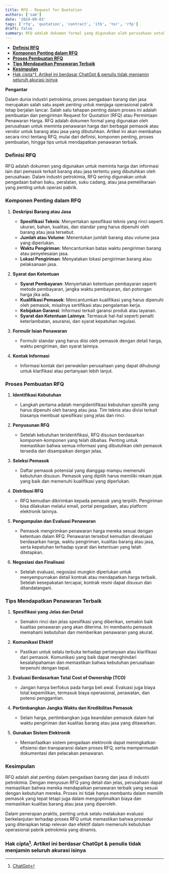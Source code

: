 ```yaml
---
title: RFQ - Request for Quotation
authors: ['sam']
date: '2024-09-03'
tags: ['rfq', 'quotation', 'contract', 'itb', 'tor', 'rfp']
draft: false
summary: RFQ adalah dokumen formal yang digunakan oleh perusahaan untuk meminta penawaran harga dari berbagai pemasok atau vendor untuk barang atau jasa yang dibutuhkan.
---
```


- [**Definisi RFQ**](#definisi-rfq)
- [**Komponen Penting dalam RFQ**](#komponen-penting-dalam-rfq)
- [**Proses Pembuatan RFQ**](#proses-pembuatan-rfq)
- [**Tips Mendapatkan Penawaran Terbaik**](#tips-mendapatkan-penawaran-terbaik)
- [**Kesimpulan**](#kesimpulan)
- [Hak cipta^1. Artikel ini berdasar ChatGpt \& penulis tidak menjamin seluruh akurasi isinya](#hak-cipta1-artikel-ini-berdasar-chatgpt--penulis-tidak-menjamin-seluruh-akurasi-isinya)

**Pengantar**

Dalam dunia industri petrokimia, proses pengadaan barang dan jasa merupakan salah satu aspek penting untuk menjaga operasional pabrik tetap berjalan lancar. Salah satu tahapan penting dalam proses ini adalah pembuatan dan pengiriman Request for Quotation (RFQ) atau Permintaan Penawaran Harga. RFQ adalah dokumen formal yang digunakan oleh perusahaan untuk meminta penawaran harga dari berbagai pemasok atau vendor untuk barang atau jasa yang dibutuhkan. Artikel ini akan membahas secara rinci tentang RFQ, mulai dari definisi, komponen penting, proses pembuatan, hingga tips untuk mendapatkan penawaran terbaik.

### **Definisi RFQ**

RFQ adalah dokumen yang digunakan untuk meminta harga dan informasi lain dari pemasok terkait barang atau jasa tertentu yang dibutuhkan oleh perusahaan. Dalam industri petrokimia, RFQ sering digunakan untuk pengadaan bahan baku, peralatan, suku cadang, atau jasa pemeliharaan yang penting untuk operasi pabrik.

### **Komponen Penting dalam RFQ**

1. **Deskripsi Barang atau Jasa**

   - **Spesifikasi Teknis**: Menyertakan spesifikasi teknis yang rinci seperti ukuran, bahan, kualitas, dan standar yang harus dipenuhi oleh barang atau jasa tersebut.
   - **Jumlah atau Volume**: Menentukan jumlah barang atau volume jasa yang diperlukan.
   - **Waktu Pengiriman**: Mencantumkan batas waktu pengiriman barang atau penyelesaian jasa.
   - **Lokasi Pengiriman**: Menyatakan lokasi pengiriman barang atau pelaksanaan jasa.

2. **Syarat dan Ketentuan**

   - **Syarat Pembayaran**: Menyertakan ketentuan pembayaran seperti metode pembayaran, jangka waktu pembayaran, dan potongan harga jika ada.
   - **Kualifikasi Pemasok**: Mencantumkan kualifikasi yang harus dipenuhi oleh pemasok, misalnya sertifikasi atau pengalaman kerja.
   - **Kebijakan Garansi**: Informasi terkait garansi produk atau layanan.
   - **Syarat dan Ketentuan Lainnya**: Termasuk hal-hal seperti penalti keterlambatan, asuransi, dan syarat kepatuhan regulasi.

3. **Formulir Isian Penawaran**

   - Formulir standar yang harus diisi oleh pemasok dengan detail harga, waktu pengiriman, dan syarat lainnya.

4. **Kontak Informasi**
   - Informasi kontak dari perwakilan perusahaan yang dapat dihubungi untuk klarifikasi atau pertanyaan lebih lanjut.

### **Proses Pembuatan RFQ**

1. **Identifikasi Kebutuhan**

   - Langkah pertama adalah mengidentifikasi kebutuhan spesifik yang harus dipenuhi oleh barang atau jasa. Tim teknis atau divisi terkait biasanya membuat spesifikasi yang jelas dan rinci.

2. **Penyusunan RFQ**

   - Setelah kebutuhan teridentifikasi, RFQ disusun berdasarkan komponen-komponen yang telah dibahas. Penting untuk memastikan bahwa semua informasi yang dibutuhkan oleh pemasok tersedia dan disampaikan dengan jelas.

3. **Seleksi Pemasok**

   - Daftar pemasok potensial yang dianggap mampu memenuhi kebutuhan disusun. Pemasok yang dipilih harus memiliki rekam jejak yang baik dan memenuhi kualifikasi yang diperlukan.

4. **Distribusi RFQ**

   - RFQ kemudian dikirimkan kepada pemasok yang terpilih. Pengiriman bisa dilakukan melalui email, portal pengadaan, atau platform elektronik lainnya.

5. **Pengumpulan dan Evaluasi Penawaran**

   - Pemasok mengirimkan penawaran harga mereka sesuai dengan ketentuan dalam RFQ. Penawaran tersebut kemudian dievaluasi berdasarkan harga, waktu pengiriman, kualitas barang atau jasa, serta kepatuhan terhadap syarat dan ketentuan yang telah ditetapkan.

6. **Negosiasi dan Finalisasi**
   - Setelah evaluasi, negosiasi mungkin diperlukan untuk menyempurnakan detail kontrak atau mendapatkan harga terbaik. Setelah kesepakatan tercapai, kontrak resmi dapat disusun dan ditandatangani.

### **Tips Mendapatkan Penawaran Terbaik**

1. **Spesifikasi yang Jelas dan Detail**

   - Semakin rinci dan jelas spesifikasi yang diberikan, semakin baik kualitas penawaran yang akan diterima. Ini membantu pemasok memahami kebutuhan dan memberikan penawaran yang akurat.

2. **Komunikasi Efektif**

   - Pastikan untuk selalu terbuka terhadap pertanyaan atau klarifikasi dari pemasok. Komunikasi yang baik dapat menghindari kesalahpahaman dan memastikan bahwa kebutuhan perusahaan terpenuhi dengan tepat.

3. **Evaluasi Berdasarkan Total Cost of Ownership (TCO)**

   - Jangan hanya berfokus pada harga beli awal. Evaluasi juga biaya total kepemilikan, termasuk biaya operasional, perawatan, dan potensi penggantian.

4. **Pertimbangkan Jangka Waktu dan Kredibilitas Pemasok**

   - Selain harga, pertimbangkan juga keandalan pemasok dalam hal waktu pengiriman dan kualitas barang atau jasa yang ditawarkan.

5. **Gunakan Sistem Elektronik**
   - Memanfaatkan sistem pengadaan elektronik dapat meningkatkan efisiensi dan transparansi dalam proses RFQ, serta mempermudah dokumentasi dan pelacakan penawaran.

### **Kesimpulan**

RFQ adalah alat penting dalam pengadaan barang dan jasa di industri petrokimia. Dengan menyusun RFQ yang detail dan jelas, perusahaan dapat memastikan bahwa mereka mendapatkan penawaran terbaik yang sesuai dengan kebutuhan mereka. Proses ini tidak hanya membantu dalam memilih pemasok yang tepat tetapi juga dalam mengoptimalkan biaya dan memastikan kualitas barang atau jasa yang diperoleh.

Dalam penerapan praktis, penting untuk selalu melakukan evaluasi berkelanjutan terhadap proses RFQ untuk memastikan bahwa prosedur yang diterapkan tetap relevan dan efektif dalam memenuhi kebutuhan operasional pabrik petrokimia yang dinamis.

### Hak cipta[^1]. Artikel ini berdasar ChatGpt & penulis tidak menjamin seluruh akurasi isinya

[^1]: [ChatGpt](https://chat.openai.com)
